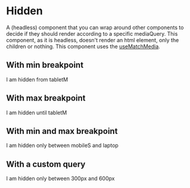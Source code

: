 
<Meta title="Headless/Hidden" component={Hidden} />

# Hidden

A (headless) component that you can wrap around other components to decide if they should render according to a specific mediaQuery. This component, as it is headless, doesn't render an html element, only the children or nothing.
This component uses the [useMatchMedia](https://github.com/Amsterdam/amsterdam-styled-components/tree/main/packages/asc-ui/src/utils/hooks/useMatchMedia.ts).

## With min breakpoint

<Canvas>
  <Story name="With min breakpoint">
    <Fragment>
      <Hidden minBreakpoint="tabletM">I am hidden from tabletM</Hidden>
    </Fragment>
  </Story>
</Canvas>

## With max breakpoint

<Canvas>
  <Story name="With max breakpoint">
    <Fragment>
      <Hidden maxBreakpoint="tabletM">I am hidden until tabletM</Hidden>
    </Fragment>
  </Story>
</Canvas>

## With min and max breakpoint

<Canvas>
  <Story name="With min and max breakpoint">
    <Fragment>
      <Hidden minBreakpoint="mobileS" maxBreakpoint="laptop">
        I am hidden only between mobileS and laptop
      </Hidden>
    </Fragment>
  </Story>
</Canvas>

## With a custom query

<Canvas>
  <Story name="With a custom query">
    <Fragment>
      <Hidden query="(min-width: 300px) and (max-width: 600px)">
        I am hidden only between 300px and 600px
      </Hidden>
    </Fragment>
  </Story>
</Canvas>
